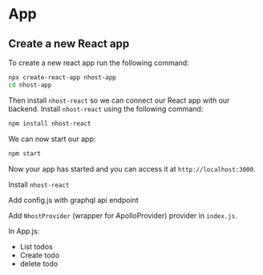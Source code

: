 # App

## Create a new React app

To create a new react app run the following command:

```bash
npx create-react-app nhost-app
cd nhost-app
```

Then install `nhost-react` so we can connect our React app with our backend. Install `nhost-react` using the following command:

```bash
npm install nhost-react
```

We can now start our app:

```bash
npm start
```

Now your app has started and you can access it at `http://localhost:3000`.

Install `nhost-react`

Add config.js with graphql api endpoint

Add `NhostProvider` (wrapper for ApolloProvider) provider in `index.js`.

In App.js:

- List todos
- Create todo
- delete todo
